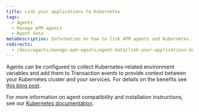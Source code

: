 ```yaml
---
title: Link your applications to Kubernetes
tags:
  - Agents
  - Manage APM agents
  - Agent data
metaDescription: Information on how to link APM agents and Kubernetes.
redirects:
  - /docs/agents/manage-apm-agents/agent-data/link-your-applications-kubernetes
---
```


Agents can be configured to collect Kubernetes-related environment variables and add them to Transaction events to provide context between your Kubernetes cluster and your services. For details on the benefits see [this blog post](https://blog.newrelic.com/engineering/monitoring-application-performance-in-kubernetes/ "Link opens in a new window.").

For more information on agent compatibility and installation instructions, see our [Kubernetes documentation](/docs/integrations/kubernetes-integration/metadata-injection/kubernetes-apm-metadata-injection).
